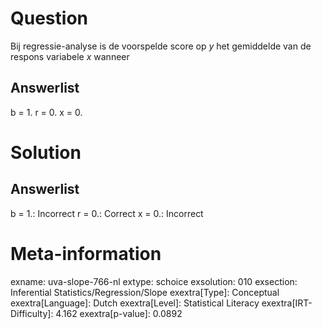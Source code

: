 Question
========

Bij regressie-analyse is de voorspelde score op *y* het gemiddelde van
de respons variabele *x* wanneer

Answerlist
----------

b = 1.
r = 0.
x = 0.

Solution
========

Answerlist
----------

b = 1.: Incorrect
r = 0.: Correct
x = 0.: Incorrect

Meta-information
================
exname: uva-slope-766-nl
extype: schoice
exsolution: 010
exsection: Inferential Statistics/Regression/Slope
exextra[Type]: Conceptual
exextra[Language]: Dutch
exextra[Level]: Statistical Literacy
exextra[IRT-Difficulty]: 4.162
exextra[p-value]: 0.0892
